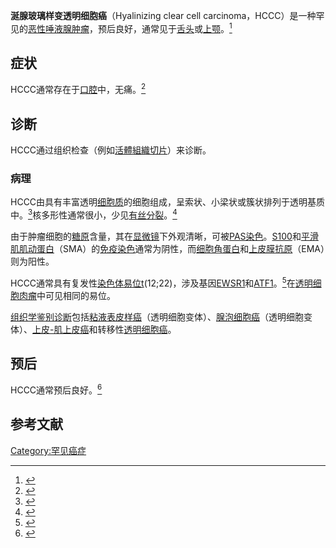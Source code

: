 {{Infobox medical condition (new)
| name            = 涎腺玻璃样变透明细胞癌
| synonyms        = 
| image           = Hyalinizing_clear_cell_carcinoma_-_high_mag.jpg
| width           = 250
| caption         = 显微照片
| pronounce       = 
| field           = [[肿瘤学|肿瘤学]]、[[耳鼻喉科學|耳鼻喉科學]]
| symptoms        = 
| complications   = 
| onset           = 
| duration        = 
| types           = 
| causes          = 
| risks           = 
| diagnosis       = 
| differential    = 
| prevention      = 
| treatment       = 
| medication      = 
| prognosis       = 
| frequency       = 
| deaths          = 
}}
'''涎腺玻璃样变透明细胞癌'''（Hyalinizing clear cell carcinoma，HCCC）是一种罕见的[[恶性|恶性]][[唾腺|唾液腺]][[贅生物|肿瘤]]，预后良好，通常见于[[舌|舌头]]或[[腭|上颚]]。<ref name="pmid21669357">{{Cite journal|title=Hyalinizing clear cell carcinoma: a case report and review of the literature|last=Kauzman|first=A.|last2=Tabet|first2=JC.|date=Jul 2011|journal=Oral Surg Oral Med Oral Pathol Oral Radiol Endod|issue=1|doi=10.1016/j.tripleo.2011.02.041|volume=112|pages=e26–34|pmid=21669357|last3=Stiharu|first3=TI.}}</ref>

== 症状 ==
HCCC通常存在于[[口腔|口腔]]中，无痛。<ref name="pmid7506496">{{Cite journal|title=Hyalinizing clear cell carcinoma of salivary gland|url=https://archive.org/details/sim_american-journal-of-surgical-pathology_1994-01_18_1/page/74|last=Milchgrub|first=S.|last2=Gnepp|first2=DR.|date=Jan 1994|journal=Am J Surg Pathol|issue=1|doi=10.1097/00000478-199401000-00007|volume=18|pages=74–82|pmid=7506496|last3=Vuitch|first3=F.|last4=Delgado|first4=R.|last5=Albores-Saavedra|first5=J.}}</ref>

== 诊断 ==
HCCC通过组织检查（例如[[活體組織切片|活體組織切片]]）来诊断。

=== 病理 ===
HCCC由具有丰富透明[[細胞質|细胞质]]的细胞组成，呈索状、小梁状或簇状排列于透明基质中。<ref name="pmid20596970">{{Cite journal|title=Hyalinizing clear cell carcinoma: report of eight cases and a review of literature|last=O'Sullivan-Mejia|first=ED.|last2=Massey|first2=HD.|date=Sep 2009|journal=Head Neck Pathol|issue=3|doi=10.1007/s12105-009-0124-3|volume=3|pages=179–85|pmc=2811632|pmid=20596970|last3=Faquin|first3=WC.|last4=Powers|first4=CN.}}</ref>核多形性通常很小，少见[[有絲分裂|有丝分裂]]。<ref name="pmid7506496">{{Cite journal|title=Hyalinizing clear cell carcinoma of salivary gland|url=https://archive.org/details/sim_american-journal-of-surgical-pathology_1994-01_18_1/page/74|last=Milchgrub|first=S.|last2=Gnepp|first2=DR.|date=Jan 1994|journal=Am J Surg Pathol|issue=1|doi=10.1097/00000478-199401000-00007|volume=18|pages=74–82|pmid=7506496|last3=Vuitch|first3=F.|last4=Delgado|first4=R.|last5=Albores-Saavedra|first5=J.}}</ref>

由于肿瘤细胞的[[糖原|糖原]]含量，其在[[顯微鏡|显微镜]]下外观清晰，可被[[PAS染色法|PAS染色]]。[[S100蛋白|S100]]和[[平滑肌肌动蛋白|平滑肌肌动蛋白]]（SMA）的[[免疫染色|免疫染色]]通常为阴性，而[[细胞角蛋白|细胞角蛋白]]和[[上皮膜抗原|上皮膜抗原]]（EMA）则为阳性。

HCCC通常具有复发性[[染色體易位|染色体易位]]t(12;22)，涉及基因[[EWSR1|EWSR1]]和[[ATF1|ATF1]]。<ref name="pmid21484932">{{Cite journal|title=EWSR1-ATF1 fusion is a novel and consistent finding in hyalinizing clear-cell carcinoma of salivary gland|last=Antonescu|first=CR.|last2=Katabi|first2=N.|date=Jul 2011|journal=Genes Chromosomes Cancer|issue=7|doi=10.1002/gcc.20881|volume=50|pages=559–70|pmid=21484932|last3=Zhang|first3=L.|last4=Sung|first4=YS.|last5=Seethala|first5=RR.|last6=Jordan|first6=RC.|last7=Perez-Ordoñez|first7=B.|last8=Have|first8=C.|last9=Asa|first9=SL.|display-authors=8}}</ref>在[[透明细胞肉瘤|透明细胞肉瘤]]中可见相同的易位。

[[组织学|组织学]][[鑑別診斷|鉴别诊断]]包括[[粘液表皮样癌|粘液表皮样癌]]（透明细胞变体）、[[腺泡细胞癌|腺泡细胞癌]]（透明细胞变体）、[[上皮-肌上皮癌|上皮-肌上皮癌]]和转移性[[透明细胞癌|透明细胞癌]]。

== 预后 ==
HCCC通常预后良好。<ref name="pmid21393908">{{Cite journal|title=Hyalinizing clear cell carcinoma of the base of tongue: a distinct and rare entity|last=Masilamani|first=S.|last2=Rao|first2=S.|journal=Indian J Pathol Microbiol|issue=1|doi=10.4103/0377-4929.77393|year=2011|volume=54|pages=167–9|pmid=21393908|last3=Chirakkal|first3=P.|last4=Kumar|first4=AR.|subscription=free}}</ref>

== 参考文献 ==
{{Reflist}}
{{Tumors of lip, oral cavity and pharynx}}
[[Category:罕见癌症|Category:罕见癌症]]